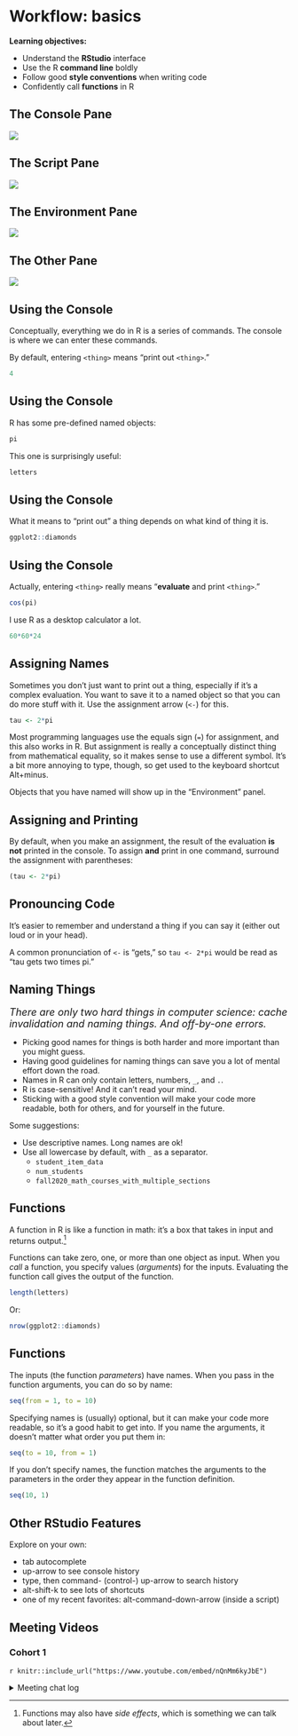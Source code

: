 # Workflow: basics

**Learning objectives:**

- Understand the **RStudio** interface
- Use the R **command line** boldly
- Follow good **style conventions** when writing code
- Confidently call **functions** in R

## The Console Pane 

![](images/console_pane.png)


## The Script Pane


![](images/script_pane.png)

## The Environment Pane


![](images/environment_pane.png)

## The Other Pane


![](images/files_pane.png)

## Using the Console

Conceptually, everything we do in R is a series of commands. The console is where we can enter these commands.

By default, entering `<thing>` means "print out `<thing>`."

```r
4
```

## Using the Console

R has some pre-defined named objects:

```r
pi
```

This one is surprisingly useful:

```r
letters
```

## Using the Console

What it means to "print out" a thing depends on what kind of thing it is.

```r
ggplot2::diamonds
```

## Using the Console

Actually, entering `<thing>` really means "**evaluate** and print `<thing>`."

```r
cos(pi)
```

I use R as a desktop calculator a lot.

```r
60*60*24
```


## Assigning Names

Sometimes you don't just want to print out a thing, especially if it's a complex evaluation. You want to save it to a named object so that you can do more stuff with it. 
Use the assignment arrow (`<-`) for this.

```r
tau <- 2*pi
```

Most programming languages use the equals sign (`=`) for assignment, and this also works in R. But assignment is really a conceptually distinct thing from mathematical equality, so it makes sense to use a different symbol. It's a bit more annoying to type, though, so get used to the keyboard shortcut Alt+minus.

Objects that you have named will show up in the "Environment" panel.

## Assigning and Printing

By default, when you make an assignment, the result of the evaluation **is not** printed in the console. To assign **and** print in one command, surround the assignment with parentheses:

```r
(tau <- 2*pi)
```


## Pronouncing Code

It's easier to remember and understand a thing if you can say it (either out loud or in your head). 

A common pronunciation of `<-` is "gets," so `tau <- 2*pi` would be read as
"tau gets two times pi."



## Naming Things

<font size="4"> *There are only two hard things in computer science: cache invalidation and naming things. And off-by-one errors.* </font>

- Picking good names for things is both harder and more important than you might guess.
- Having good guidelines for naming things can save you a lot of mental effort down the road.
- Names in R can only contain letters, numbers, `_`, and `.`.
- R is case-sensitive! And it can't read your mind.
- Sticking with a good style convention will make your code more readable, both for others, and for yourself in the future.
 
 Some suggestions:
 
- Use descriptive names. Long names are ok!
- Use all lowercase by default, with `_` as a separator.
  - `student_item_data`
  - `num_students`
  - `fall2020_math_courses_with_multiple_sections`



## Functions

A function in R is like a function in math: it's a box that takes in input and returns output.^[Functions may also have *side effects*, which is something we can talk about later.]

Functions can take zero, one, or more than one object as input. When you *call* a function, you specify values (*arguments*) for the inputs. Evaluating the function call gives the output of the function.

```r
length(letters)
```

Or:

```r
nrow(ggplot2::diamonds)
```

## Functions {.unlisted .unnumbered}

The inputs (the function *parameters*) have names. When you pass in the function arguments, you can do so by name:

```r
seq(from = 1, to = 10)
```

Specifying names is (usually) optional, but it can make your code more readable, so it's a good habit to get into. If you name the arguments, it doesn't matter what order you put them in:

```r
seq(to = 10, from = 1)
```

If you don't specify names, the function matches the arguments to the parameters in the order they appear in the function definition.

```r
seq(10, 1)
```

## Other RStudio Features {.unlisted .unnumbered}

Explore on your own:

- tab autocomplete
- up-arrow to see console history
- type, then command- (control-) up-arrow to search history
- alt-shift-k to see lots of shortcuts
- one of my recent favorites: alt-command-down-arrow (inside a script)

## Meeting Videos

### Cohort 1

`r knitr::include_url("https://www.youtube.com/embed/nQnMm6kyJbE")`

<details>
  <summary> Meeting chat log </summary>
  
```
00:14:44	Jon Harmon (jonthegeek):	Ignore the URL on these, I should have made my coworker crop those out since it isn't relevant outside of our work environment 🙃
00:47:00	Jon Harmon (jonthegeek):	?variable.names
00:58:53	Becki R. (she/her):	jon_doe is an object?
00:59:05	Wai-Yin:	Yes.
01:10:33	Becki R. (she/her):	Is there a list of verbal substitutions like "<- = get"?
01:16:05	Jon Harmon (jonthegeek):	Not yet! Some more will come up as we go through the book... and I plan on putting something together with them before too long!
01:16:56	Becki R. (she/her):	Nice!
01:20:44	docksbox@pm.me:	Thanks
01:22:41	Becki R. (she/her):	Thanks everyone! I will not be here next week.
```
</details>
